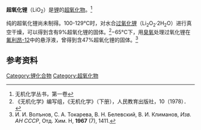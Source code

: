 {{chembox
| verifiedrevid = 370459313
| Name = 超氧化锂
| ImageFile =Lithium superoxide.png
<!-- | ImageSize = 200px -->
| ImageName = Lithium superoxide
| OtherNames =
| Section1 = {{Chembox Identifiers
| CASNo = 12136-56-0
| CASNo_Ref = {{cascite|correct|??}}
}}
| Section2 = {{Chembox Properties
| Formula = LiO<sub>2</sub>
| MolarMass = 38.94
| Appearance =
| Density = g/cm<sup>3</sup>，固态
| Solubility =
| MeltingPt =<25 °C (分解)
| BoilingPt =
  }}
}}
'''超氧化锂'''（LiO<sub>2</sub>）是[[锂|锂]]的[[超氧化物|超氧化物]]。<ref>无机化学丛书，第一卷</ref>

纯的超氧化锂尚未制得。100-129°C时，对水合[[过氧化锂|过氧化锂]]（Li<sub>2</sub>O<sub>2</sub>·2H<sub>2</sub>O）进行真空干燥，可以得到含有9%超氧化锂的固体。<ref>《无机化学》编写组，《无机化学》（下册），人民教育出版社，10（1978）．</ref>−65°C下，用[[臭氧|臭氧]]处理过氧化锂在[[二氯二氟甲烷|氟利昂-12]]中的悬浮液，曾得到含47%超氧化锂的固体。<ref>И. И. Волънов, С. А. Токарева, В. Н. Белевский, В. И. Климанов, ''Изв. АН СССР'', Отд. Хим. Н, '''1967''' (7), 1411.</ref>

== 参考资料 ==
{{reflist}}
{{无机化合物小作品}}
{{鋰化合物}}

[[Category:锂化合物|Category:锂化合物]]
[[Category:超氧化物|Category:超氧化物]]